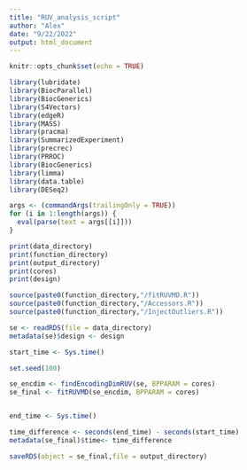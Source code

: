 ```yaml
---
title: "RUV_analysis_script"
author: "Alex"
date: "9/22/2022"
output: html_document
---
```


```r
knitr::opts_chunk$set(echo = TRUE)
```

```r
library(lubridate)
library(BiocParallel)
library(BiocGenerics)
library(S4Vectors)
library(edgeR)
library(MASS)
library(pracma)
library(SummarizedExperiment)
library(precrec)
library(PRROC)
library(BiocGenerics)
library(limma)
library(data.table)
library(DESeq2)
```

```r
args <- (commandArgs(trailingOnly = TRUE))
for (i in 1:length(args)) {
  eval(parse(text = args[[i]]))
}

```

```r
print(data_directory)
print(function_directory)
print(output_directory)
print(cores)
print(design)

```



```r

source(paste0(function_directory,"/fitRUVMD.R"))
source(paste0(function_directory,"/Accessors.R"))
source(paste0(function_directory,"/InjectOutliers.R"))


```

```r
se <- readRDS(file = data_directory)
metadata(se)$design <- design


```



```r

start_time <- Sys.time()

set.seed(100)

se_encdim <- findEncodingDimRUV(se, BPPARAM = cores)
se_final <- fitRUVMD(se_encdim, BPPARAM = cores)


end_time <- Sys.time()

time_difference <- seconds(end_time) - seconds(start_time)
metadata(se_final)$time<- time_difference

```


```r
saveRDS(object = se_final,file = output_directory)

```





